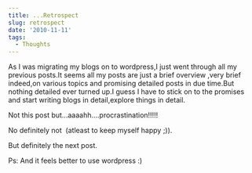 ```yaml
---
title: ...Retrospect
slug: retrospect
date: '2010-11-11'
tags:
  - Thoughts
---
```

As I was migrating my blogs on to wordpress,I just went through all my previous posts.It seems all my posts are just a brief overview ,very brief indeed,on various topics and promising detailed posts in due time.But nothing detailed ever turned up.I guess I have to stick on to the promises and start writing blogs in detail,explore things in detail.

Not this post but...aaaahh....procrastination!!!!!

No definitely not  (atleast to keep myself happy ;)).

But definitely the next post.

Ps: And it feels better to use wordpress :)
